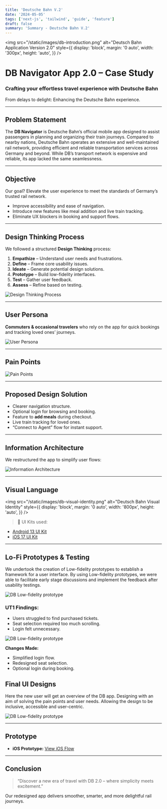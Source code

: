 ```yaml
---
title: 'Deutsche Bahn V.2'
date: '2024-05-05'
tags: ['next-js', 'tailwind', 'guide', 'feature']
draft: false
summary: 'Summary - Deutsche Bahn V.2'
---
```


<img
  src="/static/images/db-introduction.png"
  alt="Deutsch Bahn Application Version 2.0"
  style={{
    display: 'block',
    margin: '0 auto',
    width: '300px',
    height: 'auto',
  }}
/>
<div style={{ textAlign: 'center', marginBottom: '2rem', marginTop: '2rem' }}>
  <h1>DB Navigator App 2.0 – Case Study</h1>
  <h3 style={{ marginTop: '0.5rem' }}>
    Crafting your effortless travel experience with Deutsche Bahn
  </h3>
  <p style={{ fontStyle: 'italic', color: '#555' }}>
    From delays to delight: Enhancing the Deutsche Bahn experience.
  </p>
</div>

---

## Problem Statement

The **DB Navigator** is Deutsche Bahn’s official mobile app designed to assist passengers in planning and organizing their train journeys. Compared to nearby nations, Deutsche Bahn operates an extensive and well-maintained rail network, providing eﬃcient
and reliable transportation services across Germany and beyond. While DB’s transport network is expensive and reliable, its app lacked the same seamlessness.

---

## Objective

Our goal? Elevate the user experience to meet the standards of Germany’s trusted rail network.

- Improve accessibility and ease of navigation.
- Introduce new features like meal addition and live train tracking.
- Eliminate UX blockers in booking and support flows.

---

## Design Thinking Process

We followed a structured **Design Thinking** process:

1. **Empathize** – Understand user needs and frustrations.
2. **Define** – Frame core usability issues.
3. **Ideate** – Generate potential design solutions.
4. **Prototype** – Build low-fidelity interfaces.
5. **Test** – Gather user feedback.
6. **Assess** – Refine based on testing.

![Design Thinking Process](/static/images/design-thinking-process.png)

---

## User Persona

**Commuters & occasional travelers** who rely on the app for quick bookings and tracking loved ones’ journeys.

![User Persona](/static/images/db-persona.png)

---

## Pain Points

![Pain Points](/static/images/db-pain-points.png)

---

## Proposed Design Solution

- Clearer navigation structure.
- Optional login for browsing and booking.
- Feature to **add meals** during checkout.
- Live train tracking for loved ones.
- “Connect to Agent” flow for instant support.

---

## Information Architecture

We restructured the app to simplify user flows:

![Information Architecture](/static/images/db-information-architecture.png)

---

## Visual Language

<img
  src="/static/images/db-visual-identity.png"
  alt="Deutsch Bahn Visual Identity"
  style={{
    display: 'block',
    margin: '0 auto',
    width: '800px',
    height: 'auto',
  }}
/>

> 📎 UI Kits used:

- [Android 13 UI Kit](<https://www.figma.com/file/xEuwYvG4KvYS1fIbZ8JJft/Material-You-%26-Android-13-(Community)?type=design&node-id=6052%3A19417&mode=design&t=gvewejCjicMUMcXD-1>)
- [iOS 17 UI Kit](<https://www.figma.com/file/7b6pYH0ruPmVIf5H54ycmK/Apple-Design-Resources-%E2%80%93-iOS-17-and-iPadOS-17-(Community)?type=design&node-id=29-63928&mode=design&t=Kseh7dBQnNmpfAUT-0>)

---

## Lo-Fi Prototypes & Testing

We undertook the creation of Low-fidelity prototypes to establish a framework for a user interface. By using Low-fidelity prototypes, we were able to facilitate early stage discussions and implement the feedback after usability testings.

![DB Low-fidelity prototype](/static/images/db-low-fidelity.png)

### UT1 Findings:

- Users struggled to find purchased tickets.
- Seat selection required too much scrolling.
- Login felt unnecessary.

![DB Low-fidelity prototype](/static/images/db-ut-1.png)

**Changes Made:**

- Simplified login flow.
- Redesigned seat selection.
- Optional login during booking.

## Final UI Designs

Here the new user will get an overview of the DB app. Designing with an aim of solving the pain points and user needs. Allowing the design to be inclusive, accessible and user-centric.

![DB Low-fidelity prototype](/static/images/db-main-ui-screens.png)

---

## Prototype

- **iOS Prototype:** [View iOS Flow](https://www.figma.com/proto/wkt9XxmMVQjpoYGWhaRGdp/DB-Navigator-App?type=design&node-id=311-10010)

---

## Conclusion

> “Discover a new era of travel with DB 2.0 – where simplicity meets excitement.”

Our redesigned app delivers smoother, smarter, and more delightful rail journeys.
